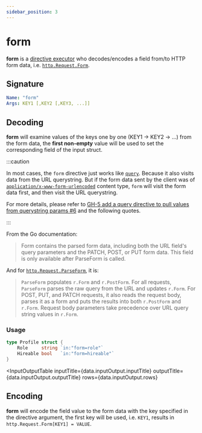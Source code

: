 ```yaml
---
sidebar_position: 3
---
```



# form

**form** is a [directive executor](/advanced/concepts#directive-executor) who decodes/encodes a field from/to HTTP form data, i.e. [`http.Request.Form`](https://pkg.go.dev/net/http#Request).

## Signature

```yaml
Name: "form"
Args: KEY1 [,KEY2 [,KEY3, ...]]
```

## Decoding

**form** will examine values of the keys one by one (KEY1 -> KEY2 -> ...) from the form data, the **first non-empty** value will be used to set the corresponding field of the input struct.

:::caution

In most cases, the `form` directive just works like [`query`](/directives/query). Because it also visits data from the URL querystring.
But if the form data sent by the client was of [`application/x-www-form-urlencoded`](https://developer.mozilla.org/en-US/docs/Web/HTTP/Methods/POST) content type, `form` will visit the form data first,
and then visit the URL querystring.

For more details, please refer to [GH-5 add a query directive to pull values from querystring params #6](https://github.com/ggicci/httpin/pull/6#issuecomment-939273364) and the following quotes.

:::

From the Go documentation:

> Form contains the parsed form data, including both the URL field's query parameters and the PATCH, POST, or PUT form data.
> This field is only available after ParseForm is called.

And for [`http.Request.ParseForm`](https://pkg.go.dev/net/http#Request.ParseForm), it is:

> `ParseForm` populates `r.Form` and `r.PostForm`.
> For all requests, `ParseForm` parses the raw query from the URL and updates `r.Form`.
> For POST, PUT, and PATCH requests, it also reads the request body, parses it as a form and puts the results into both `r.PostForm` and `r.Form`.
> Request body parameters take precedence over URL query string values in `r.Form`.

### Usage

```go
type Profile struct {
	Role     string `in:"form=role"`
	Hireable bool   `in:"form=hireable"`
}
```

<InputOutputTable
  inputTitle={data.inputOutput.inputTitle}
  outputTitle={data.inputOutput.outputTitle}
  rows={data.inputOutput.rows}
></InputOutputTable>


## Encoding

**form** will encode the field value to the form data with the key specified in the directive argument, the first key will be used, i.e. `KEY1`, results in `http.Request.Form[KEY1] = VALUE`.